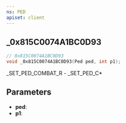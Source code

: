 ```yaml
---
ns: PED
apiset: client
---
```

## _0x815C0074A1BC0D93

```c
// 0x815C0074A1BC0D93
void _0x815C0074A1BC0D93(Ped ped, int p1);
```

_SET_PED_COMBAT_R - _SET_PED_C*

## Parameters
* **ped**:
* **p1**: